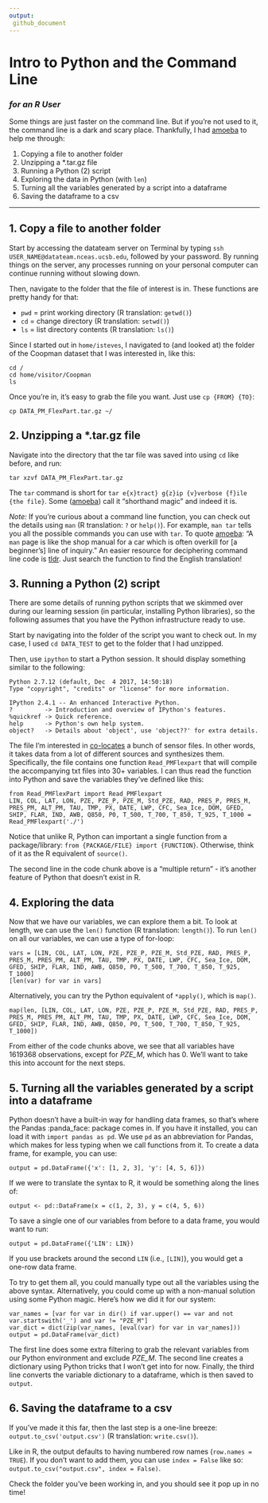 ```yaml
---
output:
 github_document
---
```

# Intro to Python and the Command Line
### _for an R User_

Some things are just faster on the command line. But if you're not used to it, the command line is a dark and scary place.  Thankfully, I had [amoeba](https://github.com/amoeba) to help me through:

1. Copying a file to another folder
2. Unzipping a *.tar.gz file
3. Running a Python (2) script
4. Exploring the data in Python (with `len`)
5. Turning all the variables generated by a script into a dataframe
6. Saving the dataframe to a csv

***

## 1. Copy a file to another folder

Start by accessing the datateam server on Terminal by typing `ssh USER_NAME@datateam.nceas.ucsb.edu`, followed by your password. By running things on the server, any processes running on your personal computer can continue running without slowing down.

Then, navigate to the folder that the file of interest is in. These functions are pretty handy for that:

- `pwd` = print working directory (R translation: `getwd()`)
- `cd` = change directory (R translation: `setwd()`)
- `ls` = list directory contents (R translation: `ls()`)

Since I started out in `home/isteves`, I navigated to (and looked at) the folder of the Coopman dataset that I was interested in, like this:

```
cd /
cd home/visitor/Coopman
ls
```

Once you're in, it's easy to grab the file you want. Just use `cp {FROM} {TO}`:

```
cp DATA_PM_FlexPart.tar.gz ~/
```

## 2. Unzipping a *.tar.gz file

Navigate into the directory that the tar file was saved into using `cd` like before, and run:

```
tar xzvf DATA_PM_FlexPart.tar.gz
```

The `tar` command is short for `tar e{x}tract} g{z}ip {v}verbose {f}ile {the file}`. Some ([amoeba](https://github.com/amoeba)) call it "shorthand magic" and indeed it is.

*Note:* If you're curious about a command line function, you can check out the details using `man` (R translation: `?` or `help()`). For example, `man tar` tells you all the possible commands you can use with `tar`. To quote [amoeba](https://github.com/amoeba): "A `man` page is like the shop manual for a car which is often overkill for [a beginner's] line of inquiry." An easier resource for deciphering command line code is [tldr](https://tldr.ostera.io/). Just search the function to find the English translation!

## 3. Running a Python (2) script

There are some details of running python scripts that we skimmed over during our learning session (in particular, installing Python libraries), so the following assumes that you have the Python infrastructure ready to use.

Start by navigating into the folder of the script you want to check out. In my case, I used `cd DATA_TEST` to get to the folder that I had unzipped.

Then, use `ipython` to start a Python session. It should display something similar to the following:
```
Python 2.7.12 (default, Dec  4 2017, 14:50:18) 
Type "copyright", "credits" or "license" for more information.

IPython 2.4.1 -- An enhanced Interactive Python.
?         -> Introduction and overview of IPython's features.
%quickref -> Quick reference.
help      -> Python's own help system.
object?   -> Details about 'object', use 'object??' for extra details.
```

The file I'm interested in [co-locates](https://en.wikipedia.org/wiki/Collocation_(remote_sensing)) a bunch of sensor files. In other words, it takes data from a lot of different sources and synthesizes them. Specifically, the file contains one function `Read_PMFlexpart` that will compile the accompanying txt files into 30+ variables.  I can thus read the function into Python and save the variables they've defined like this:

```
from Read_PMFlexPart import Read_PMFlexpart
LIN, COL, LAT, LON, PZE, PZE_P, PZE_M, Std_PZE, RAD, PRES_P, PRES_M, PRES_PM, ALT_PM, TAU, TMP, PX, DATE, LWP, CFC, Sea_Ice, DOM, GFED, SHIP, FLAR, IND, AWB, Q850, P0, T_500, T_700, T_850, T_925, T_1000 = Read_PMFlexpart('./')
```

Notice that unlike R, Python can important a single function from a package/library: `from {PACKAGE/FILE} import {FUNCTION}`.  Otherwise, think of it as the R equivalent of `source()`.  

The second line in the code chunk above is a "multiple return" - it's another feature of Python that doesn't exist in R.

## 4. Exploring the data

Now that we have our variables, we can explore them a bit. To look at length, we can use the `len()` function (R translation: `length()`). To run `len()` on all our variables, we can use a type of for-loop:

```
vars = [LIN, COL, LAT, LON, PZE, PZE_P, PZE_M, Std_PZE, RAD, PRES_P, PRES_M, PRES_PM, ALT_PM, TAU, TMP, PX, DATE, LWP, CFC, Sea_Ice, DOM, GFED, SHIP, FLAR, IND, AWB, Q850, P0, T_500, T_700, T_850, T_925, T_1000]
[len(var) for var in vars]
```

Alternatively, you can try the Python equivalent of `*apply()`, which is `map()`.

```
map(len, [LIN, COL, LAT, LON, PZE, PZE_P, PZE_M, Std_PZE, RAD, PRES_P, PRES_M, PRES_PM, ALT_PM, TAU, TMP, PX, DATE, LWP, CFC, Sea_Ice, DOM, GFED, SHIP, FLAR, IND, AWB, Q850, P0, T_500, T_700, T_850, T_925, T_1000])
```

From either of the code chunks above, we see that all variables have 1619368 observations, except for *PZE_M*, which has 0. We'll want to take this into account for the next steps.

## 5. Turning all the variables generated by a script into a dataframe

Python doesn't have a built-in way for handling data frames, so that's where the Pandas :panda_face: package comes in. If you have it installed, you can load it with `import pandas as pd`. We use `pd` as an abbreviation for Pandas, which makes for less typing when we call functions from it.  To create a data frame, for example, you can use:

```
output = pd.DataFrame({'x': [1, 2, 3], 'y': [4, 5, 6]})
```

If we were to translate the syntax to R, it would be something along the lines of:

```
output <- pd::DataFrame(x = c(1, 2, 3), y = c(4, 5, 6))
```

To save a single one of our variables from before to a data frame, you would want to run:

```
output = pd.DataFrame({'LIN': LIN})
```

If you use brackets around the second `LIN` (i.e., `[LIN]`), you would get a one-row data frame. 

To try to get them all, you could manually type out all the variables using the above syntax. Alternatively, you could come up with a non-manual solution using some Python magic. Here's how we did it for our system:

```
var_names = [var for var in dir() if var.upper() == var and not var.startswith('_') and var != "PZE_M"]
var_dict = dict(zip(var_names, [eval(var) for var in var_names]))
output = pd.DataFrame(var_dict)
```

The first line does some extra filtering to grab the relevant variables from our Python environment and exclude *PZE_M*. The second line creates a dictionary using Python tricks that I won't get into for now. Finally, the third line converts the variable dictionary to a dataframe, which is then saved to `output`.

## 6. Saving the dataframe to a csv

If you've made it this far, then the last step is a one-line breeze: `output.to_csv('output.csv')` (R translation: `write.csv()`).

Like in R, the output defaults to having numbered row names (`row.names = TRUE`). If you don't want to add them, you can use `index = False` like so: `output.to_csv("output.csv", index = False)`.

Check the folder you've been working in, and you should see it pop up in no time!
